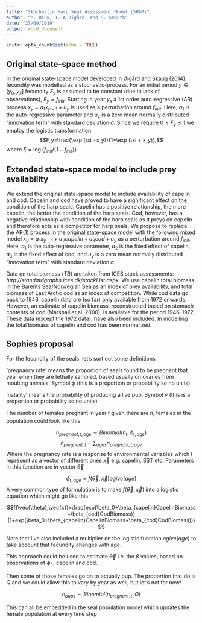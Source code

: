 ```yaml
---
title: "Stochastic Harp Seal Assessment Model (SHAM)"
author: "M. Biuw, T. A Øigård, and S. Smouth"
date: "27/09/2019"
output: word_document
---
```


```r
knitr::opts_chunk$set(echo = TRUE)
```
## Original state-space method

In the original state-space model developed in Øigård and Skaug (2014), fecundity was modelled as a stochastic-process. For an initial period $y\in[y_0,y_s]$ fecundity $F_y$ is assumed to be constant (due to lack of observations), $F_y = f_{init}$. Starting in year $y_s$ a 1st order auto-regressive (AR) process $x_y = a_1x_{y−1} + u_y$ is used as a
perturbation around $f_{init}$. Here, $a_1$ is the auto-regressive parameter and $u_y$ is a zero mean normally distributed “innovation term” with standard deviation $\sigma$. Since we require $0\leq F_y\leq 1$ we employ the logistic transformation
$$F_y=\frac{\exp (\xi +x_y)}{1+\exp (\xi + x_y)},$$
where $\xi = \log \{f_{init}/(1-f_{init})\}$.

## Extended state-space model to include prey availability

We extend the original state-space model to include availability of capelin and cod. Capelin and cod have proved to have a significant effect on the condition of the harp seals. Capelin has a positive relationship, the more capelin, the better the condition of the harp seals. Cod, however, has a negative relationship with condition of the harp seals as it preys on capelin and therefore acts as a competitor for harp seals. We propose to replace the AR(1) process in the original state-space model with the following mixed model $x_y = a_1x_{y−1} + a_2capelin + a_3cod + u_y$ as a
perturbation around $f_{init}$. Here, $a_1$ is the auto-regressive parameter, $a_2$ is the fixed effect of capelin, $a_3$ is the fixed effect of cod, and $u_y$ is a zero mean normally distributed “innovation term” with standard deviation $\sigma$.

Data on total biomass ($TB$) are taken from ICES stock assessments: *http://standardgraphs.ices.dk/stockList.aspx*. We use capelin total biomass in the Barents Sea/Norwegian Sea as an index of prey availability, and total biomass of East Arctic cod as an index of competition. While cod data go back to 1946, capelin data are (so far) only available from 1972 onwards. However, an estimate of capelin biomass, reconstructed based on stomach contents of cod (Marshall et al. 2000), is available for the period 1946-1972. These data (except the 1972 data), have also been included. In modelling the total biomass of capelin and cod has been normalized.

## Sophies proposal

For the fecundity of the seals, let's sort out some definitions. 

'pregnancy rate' means the proportion of seals found to be pregnant that year when they are lethally sampled, based usually on ovaries from moulting animals. Symbol $\phi$ (this is a proportion or probability so no units)

'natality' means the probability of producing a live pup. Symbol $\nu$ (this is a proportion or probability so no units) 

The number of females pregnant in year $t$ given there are $n_t$ females in the population could look like this


$$n_{pregnant,t,age}\sim Binomial(n_t,\phi_{t,age})$$
$$n_{pregnant,t}=\sum_{ages} {n_{pregnant,t,age}}$$
Where the pregnancy rate is a response to environmental variables which I represent as a vector of different ones $\vec{x}$ e.g. capelin, SST etc. Parameters in this function are in vector $\vec{\theta}$

$$\phi_{t,age} = f(\vec{\theta},\vec{x}) ogive(age)$$
A very common type of formulation is to make $f(\vec{\theta},\vec{x})$ into a logistic equation which might go like this

$$f(\vec{\theta},\vec{x})=\frac{exp(\beta_0+\beta_{capelin}CapelinBiomass+\beta_{cod}CodBiomass)}{1+exp(\beta_0+\beta_{capelin}CapelinBiomass+\beta_{cod}CodBiomass))}$$



Note that I've also included a multiplier on the logistic function $ogive(age)$ to take account that fecundity changes with age. 

This approach could be used to estimate $\vec{\theta}$ i.e. the $\beta$ values, based on observations of $\phi_t$ , capelin and cod. 

Then some of those females go on to actually pup. The proportion that do is $Q$ and we could allow this to vary by year as well, but let's not for now!

$$n_{pups}\sim Binomial(n_{pregnant,t},Q)$$

This can all be embedded in the seal population model which updates the female population at every time step

